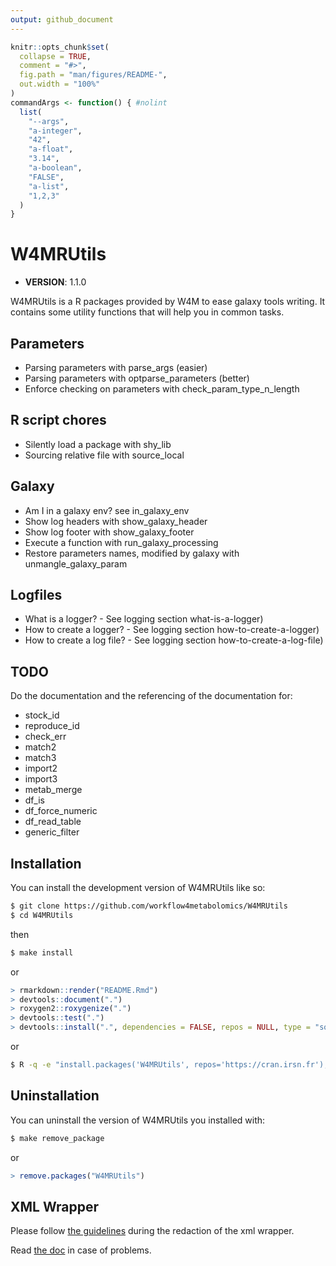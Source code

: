 ```yaml
---
output: github_document
---
```



```r
knitr::opts_chunk$set(
  collapse = TRUE,
  comment = "#>",
  fig.path = "man/figures/README-",
  out.width = "100%"
)
commandArgs <- function() { #nolint
  list(
    "--args",
    "a-integer",
    "42",
    "a-float",
    "3.14",
    "a-boolean",
    "FALSE",
    "a-list",
    "1,2,3"
  )
}
```

# W4MRUtils

 - **VERSION**: 1.1.0

<!-- badges: start -->
<!-- badges: end -->

W4MRUtils is a R packages provided by W4M to ease galaxy tools writing.
It contains some utility functions that will help you in common tasks.


## Parameters

 - Parsing parameters with parse_args (easier)
 - Parsing parameters with optparse_parameters (better)
 - Enforce checking on parameters with check_param_type_n_length


## R script chores

 - Silently load a package with shy_lib
 - Sourcing relative file with source_local


## Galaxy

 - Am I in a galaxy env? see in_galaxy_env
 - Show log headers with show_galaxy_header
 - Show log footer with show_galaxy_footer
 - Execute a function with run_galaxy_processing
 - Restore parameters names, modified by galaxy with unmangle_galaxy_param


## Logfiles

 - What is a logger? - See logging section what-is-a-logger)
 - How to create a logger? - See logging section how-to-create-a-logger)
 - How to create a log file? - See logging section how-to-create-a-log-file)


## TODO
Do the documentation and the referencing of the documentation for:

 - stock_id
 - reproduce_id
 - check_err
 - match2
 - match3
 - import2
 - import3
 - metab_merge
 - df_is
 - df_force_numeric
 - df_read_table
 - generic_filter


## Installation

You can install the development version of W4MRUtils like so:
```bash
$ git clone https://github.com/workflow4metabolomics/W4MRUtils
$ cd W4MRUtils
```
then

```bash
$ make install
```
or
```r
> rmarkdown::render("README.Rmd")
> devtools::document(".")
> roxygen2::roxygenize(".")
> devtools::test(".")
> devtools::install(".", dependencies = FALSE, repos = NULL, type = "source")
```

or
```bash
$ R -q -e "install.packages('W4MRUtils', repos='https://cran.irsn.fr');"
```

## Uninstallation

You can uninstall the version of W4MRUtils you installed with:

```bash
$ make remove_package
```
or
```r
> remove.packages("W4MRUtils")
```

## XML Wrapper

Please follow [the guidelines](https://galaxy-iuc-standards.readthedocs.io/en/latest/best_practices/tool_xml.html)
during the redaction of the xml wrapper.

Read [the doc](https://docs.galaxyproject.org/en/latest/dev/schema.html)
in case of problems.